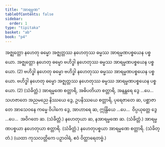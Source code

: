 ```yaml
---
title: "အာရမ္မဏ"
tableOfContents: false
sidebar:
  order: 1
type: "tipitaka"
basket: "ab"
book: "p4"
---
```



<DynamicBreadcrumb />

<Division number="229" book="p4" e="ch" v="39" p="547">

<Paragraph number="868" book="p4">
အဇ္ဈတ္တော နဟေတု ဓမ္မော အဇ္ဈတ္တဿ နဟေတုဿ ဓမ္မဿ အာရမ္မဏပစ္စယေန ပစ္စယော. အဇ္ဈတ္တော နဟေတု ဓမ္မော ဗဟိဒ္ဓါ နဟေတုဿ ဓမ္မဿ အာရမ္မဏပစ္စယေန ပစ္စယော. (2)
</Paragraph>

<Paragraph number="869" book="p4">
ဗဟိဒ္ဓါ နဟေတု ဓမ္မော ဗဟိဒ္ဓါ နဟေတုဿ ဓမ္မဿ အာရမ္မဏပစ္စယေန ပစ္စယော. ဗဟိဒ္ဓါ နဟေတု ဓမ္မော အဇ္ဈတ္တဿ နဟေတုဿ ဓမ္မဿ အာရမ္မဏပစ္စယေန ပစ္စယော. (2) (သံခိတ္တံ.)
</Paragraph>

</Division>
<Division number="230" book="p4" e="ch" v="39" p="548">

<Paragraph number="870" book="p4">
အာရမ္မဏေ စတ္တာရိ, အဓိပတိယာ စတ္တာရိ, အနန္တရေ ဒွေ …ပေ…  သဟဇာတေ အညမညေ နိဿယေ ဒွေ, ဥပနိဿယေ စတ္တာရိ, ပုရေဇာတေ ဆ, ပစ္ဆာဇာတေ အာသေဝနေ ကမ္မေ ဝိပါကေ ဒွေ, အာဟာရေ ဆ, ဣန္ဒြိယေ …ပေ…  ဝိပ္ပယုတ္တေ ဒွေ …ပေ…  အဝိဂတေ ဆ. (သံခိတ္တံ.)
</Paragraph>

<Paragraph number="871" book="p4">
နဟေတုယာ ဆ, နအာရမ္မဏေ ဆ. (သံခိတ္တံ.)
</Paragraph>

<Paragraph number="872" book="p4">
အာရမ္မဏပစ္စယာ နဟေတုယာ စတ္တာရိ. (သံခိတ္တံ.)
</Paragraph>

<Paragraph number="873" book="p4">
နဟေတုပစ္စယာ အာရမ္မဏေ စတ္တာရိ. (သံခိတ္တံ.)

</Paragraph>
</Division>

<Paragraph number="874" type="center" book="p4">
(ယထာ ကုသလတ္တိကေ ပဉှာဝါရံ, ဧဝံ ဝိတ္ထာရေတဗ္ဗံ.)
</Paragraph>